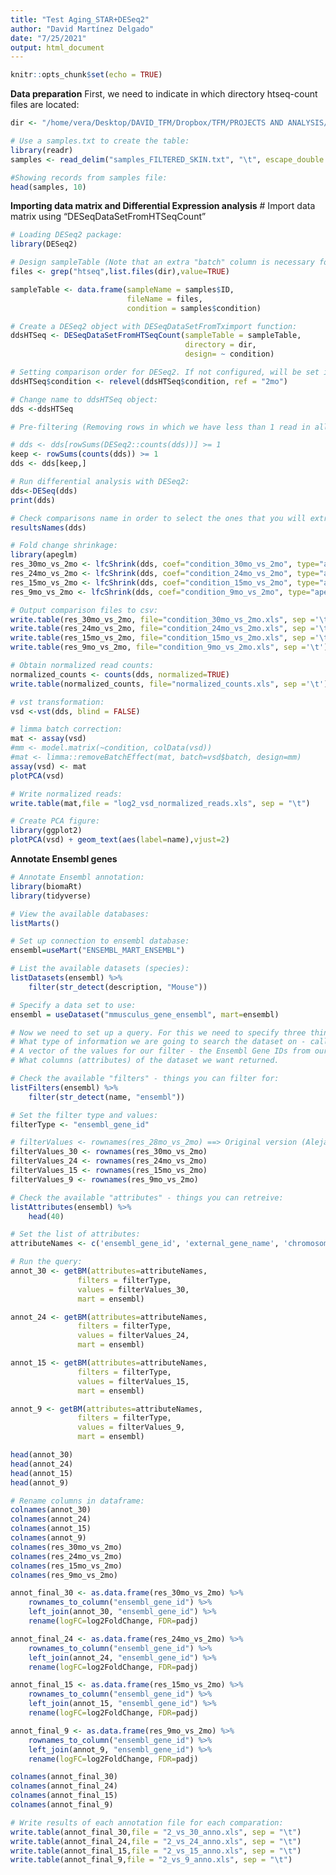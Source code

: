 ```yaml
---
title: "Test Aging_STAR+DESeq2"
author: "David Martínez Delgado"
date: "7/25/2021"
output: html_document
---
```


```r
knitr::opts_chunk$set(echo = TRUE)

```
**Data preparation**
First, we need to indicate in which directory htseq-count files are located:
```r
dir <- "/home/vera/Desktop/DAVID_TFM/Dropbox/TFM/PROJECTS AND ANALYSIS/21-07-15_REANALYSIS_OF_RNA_SEQ_SKIN_SAMPLES/CORRECTED_VERSION_21-07-15/FILTERED/SKIN/htseq"

# Use a samples.txt to create the table:
library(readr)
samples <- read_delim("samples_FILTERED_SKIN.txt", "\t", escape_double = FALSE, trim_ws = FALSE)

#Showing records from samples file:
head(samples, 10)
```
**Importing data matrix and Differential Expression analysis**
# Import data matrix using "DESeqDataSetFromHTSeqCount"
```r

# Loading DESeq2 package:
library(DESeq2) 

# Design sampleTable (Note that an extra "batch" column is necessary for batch correction):
files <- grep("htseq",list.files(dir),value=TRUE)

sampleTable <- data.frame(sampleName = samples$ID,
                          fileName = files,
                          condition = samples$condition)

# Create a DESeq2 object with DESeqDataSetFromTximport function:
ddsHTSeq <- DESeqDataSetFromHTSeqCount(sampleTable = sampleTable,
                                       directory = dir,
                                       design= ~ condition)

# Setting comparison order for DESeq2. If not configured, will be set in alphabetical order. Relevel allow us to specificate the reference level.
ddsHTSeq$condition <- relevel(ddsHTSeq$condition, ref = "2mo")

# Change name to ddsHTSeq object:
dds <-ddsHTSeq

# Pre-filtering (Removing rows in which we have less than 1 read in all samples combined):

# dds <- dds[rowSums(DESeq2::counts(dds))] >= 1 
keep <- rowSums(counts(dds)) >= 1
dds <- dds[keep,]

# Run differential analysis with DESeq2:
dds<-DESeq(dds) 
print(dds)

# Check comparisons name in order to select the ones that you will extract:
resultsNames(dds)

# Fold change shrinkage:
library(apeglm)
res_30mo_vs_2mo <- lfcShrink(dds, coef="condition_30mo_vs_2mo", type="apeglm")
res_24mo_vs_2mo <- lfcShrink(dds, coef="condition_24mo_vs_2mo", type="apeglm")
res_15mo_vs_2mo <- lfcShrink(dds, coef="condition_15mo_vs_2mo", type="apeglm")
res_9mo_vs_2mo <- lfcShrink(dds, coef="condition_9mo_vs_2mo", type="apeglm")

# Output comparison files to csv:
write.table(res_30mo_vs_2mo, file="condition_30mo_vs_2mo.xls", sep ='\t')
write.table(res_24mo_vs_2mo, file="condition_24mo_vs_2mo.xls", sep ='\t')
write.table(res_15mo_vs_2mo, file="condition_15mo_vs_2mo.xls", sep ='\t')
write.table(res_9mo_vs_2mo, file="condition_9mo_vs_2mo.xls", sep ='\t')

# Obtain normalized read counts:
normalized_counts <- counts(dds, normalized=TRUE)
write.table(normalized_counts, file="normalized_counts.xls", sep ='\t')

# vst transformation:
vsd <-vst(dds, blind = FALSE)

# limma batch correction:
mat <- assay(vsd)
#mm <- model.matrix(~condition, colData(vsd))
#mat <- limma::removeBatchEffect(mat, batch=vsd$batch, design=mm)
assay(vsd) <- mat
plotPCA(vsd)

# Write normalized reads:
write.table(mat,file = "log2_vsd_normalized_reads.xls", sep = "\t")

# Create PCA figure:
library(ggplot2)
plotPCA(vsd) + geom_text(aes(label=name),vjust=2)
```
**Annotate Ensembl genes** 
```r
# Annotate Ensembl annotation:
library(biomaRt)
library(tidyverse)

# View the available databases:
listMarts()

# Set up connection to ensembl database:
ensembl=useMart("ENSEMBL_MART_ENSEMBL")

# List the available datasets (species):
listDatasets(ensembl) %>% 
    filter(str_detect(description, "Mouse"))

# Specify a data set to use:
ensembl = useDataset("mmusculus_gene_ensembl", mart=ensembl)

# Now we need to set up a query. For this we need to specify three things:
# What type of information we are going to search the dataset on - called filters. In our case this is **Ensembl Gene IDs**
# A vector of the values for our filter - the Ensembl Gene IDs from our DE results table
# What columns (attributes) of the dataset we want returned.

# Check the available "filters" - things you can filter for:
listFilters(ensembl) %>% 
    filter(str_detect(name, "ensembl"))

# Set the filter type and values:
filterType <- "ensembl_gene_id"

# filterValues <- rownames(res_28mo_vs_2mo) ==> Original version (Alejandro)
filterValues_30 <- rownames(res_30mo_vs_2mo)
filterValues_24 <- rownames(res_24mo_vs_2mo)
filterValues_15 <- rownames(res_15mo_vs_2mo)
filterValues_9 <- rownames(res_9mo_vs_2mo)

# Check the available "attributes" - things you can retreive:
listAttributes(ensembl) %>% 
    head(40)

# Set the list of attributes:
attributeNames <- c('ensembl_gene_id', 'external_gene_name', 'chromosome_name', 'start_position', 'end_position', 'strand', 'gene_biotype')

# Run the query:
annot_30 <- getBM(attributes=attributeNames, 
               filters = filterType, 
               values = filterValues_30, 
               mart = ensembl)

annot_24 <- getBM(attributes=attributeNames, 
               filters = filterType, 
               values = filterValues_24, 
               mart = ensembl)

annot_15 <- getBM(attributes=attributeNames, 
               filters = filterType, 
               values = filterValues_15, 
               mart = ensembl)

annot_9 <- getBM(attributes=attributeNames, 
               filters = filterType, 
               values = filterValues_9, 
               mart = ensembl)

head(annot_30)
head(annot_24)
head(annot_15)
head(annot_9)

# Rename columns in dataframe:
colnames(annot_30)
colnames(annot_24)
colnames(annot_15)
colnames(annot_9)
colnames(res_30mo_vs_2mo)
colnames(res_24mo_vs_2mo)
colnames(res_15mo_vs_2mo)
colnames(res_9mo_vs_2mo)

annot_final_30 <- as.data.frame(res_30mo_vs_2mo) %>% 
    rownames_to_column("ensembl_gene_id") %>% 
    left_join(annot_30, "ensembl_gene_id") %>% 
    rename(logFC=log2FoldChange, FDR=padj)

annot_final_24 <- as.data.frame(res_24mo_vs_2mo) %>% 
    rownames_to_column("ensembl_gene_id") %>% 
    left_join(annot_24, "ensembl_gene_id") %>% 
    rename(logFC=log2FoldChange, FDR=padj)

annot_final_15 <- as.data.frame(res_15mo_vs_2mo) %>% 
    rownames_to_column("ensembl_gene_id") %>% 
    left_join(annot_15, "ensembl_gene_id") %>% 
    rename(logFC=log2FoldChange, FDR=padj)

annot_final_9 <- as.data.frame(res_9mo_vs_2mo) %>% 
    rownames_to_column("ensembl_gene_id") %>% 
    left_join(annot_9, "ensembl_gene_id") %>% 
    rename(logFC=log2FoldChange, FDR=padj)

colnames(annot_final_30)
colnames(annot_final_24)
colnames(annot_final_15)
colnames(annot_final_9)

# Write results of each annotation file for each comparation:
write.table(annot_final_30,file = "2_vs_30_anno.xls", sep = "\t")
write.table(annot_final_24,file = "2_vs_24_anno.xls", sep = "\t")
write.table(annot_final_15,file = "2_vs_15_anno.xls", sep = "\t")
write.table(annot_final_9,file = "2_vs_9_anno.xls", sep = "\t")
```